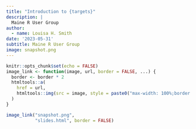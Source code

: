 ```yaml
---
title: "Introduction to {targets}"
description: |
  Maine R User Group
author:
  - name: Louisa H. Smith
date: '2023-05-31'
subtitle: Maine R User Group
image: snapshot.png
---
```


```r
knitr::opts_chunk$set(echo = FALSE)
image_link <- function(image, url, border = FALSE, ...) {
  border <- border * 2
  htmltools::a(
    href = url,
    htmltools::img(src = image, style = paste0("max-width: 100%;border: ", border, "px solid;"), ...)
  )
}
```
  
```r
image_link("snapshot.png",
           "slides.html", border = FALSE)
```
